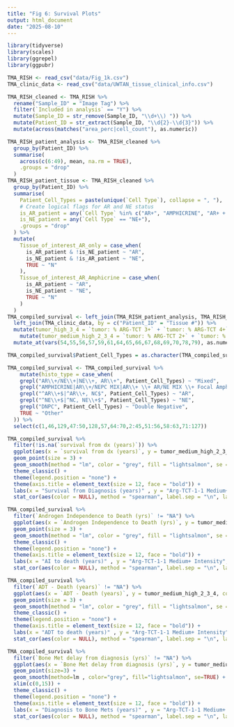 ```yaml
---
title: "Fig 6: Survival Plots"
output: html_document
date: "2025-08-10"
---
```


```r
library(tidyverse)
library(scales)
library(ggrepel)
library(ggpubr)
```
```r

TMA_RISH <- read_csv("data/Fig_1k.csv")
TMA_clinic_data <- read_csv("data/UWTAN_tissue_clinical_info.csv")

TMA_RISH_cleaned <- TMA_RISH %>%
  rename("Sample_ID" = "Image Tag") %>%
  filter(`Included in analysis` == "Y") %>%
  mutate(Sample_ID = str_remove(Sample_ID, "\\d+\\) ")) %>%
  mutate(Patient_ID = str_extract(Sample_ID, "\\d{2}-\\d{3}")) %>%
  mutate(across(matches("area_perc|cell_count"), as.numeric))

TMA_RISH_patient_analysis <- TMA_RISH_cleaned %>%
  group_by(Patient_ID) %>%
  summarise(
    across(c(6:49), mean, na.rm = TRUE),
    .groups = "drop"
  )
TMA_RISH_patient_tissue <- TMA_RISH_cleaned %>%
  group_by(Patient_ID) %>%
  summarise(
    Patient_Cell_Types = paste(unique(`Cell Type`), collapse = ", "),
    # Create logical flags for AR and NE status
    is_AR_patient = any(`Cell Type` %in% c("AR+", "AMPHICRINE", "AR+ + AR/NE MIX + Focal Amphicrine", "AR+ and NE+", "AR+/NE+")),
    is_NE_patient = any(`Cell Type` == "NE+"),
    .groups = "drop"
  ) %>%
  mutate(
    Tissue_of_interest_AR_only = case_when(
      is_AR_patient & !is_NE_patient ~ "AR",
      is_NE_patient & !is_AR_patient ~ "NE",
      TRUE ~ "N"
    ),
    Tissue_of_interest_AR_Amphicrine = case_when(
      is_AR_patient ~ "AR",
      is_NE_patient ~ "NE",
      TRUE ~ "N"
    )
  )
TMA_compiled_survival <- left_join(TMA_RISH_patient_analysis, TMA_RISH_patient_tissue, by = "Patient_ID") %>%
  left_join(TMA_clinic_data, by = c("Patient_ID" = "Tissue #")) %>%
  mutate(tumor_high_3_4 = `tumor: % ARG-TCT 3+` + `tumor: % ARG-TCT 4+`) %>%
    mutate(tumor_medium_high_2_3_4 = `tumor: % ARG-TCT 2+` + `tumor: % ARG-TCT 3+` + `tumor: % ARG-TCT 4+`) %>%
  mutate_at(vars(54,55,56,57,59,61,64,65,66,67,68,69,70,78,79), as.numeric)

TMA_compiled_survival$Patient_Cell_Types = as.character(TMA_compiled_survival$Patient_Cell_Types)

TMA_compiled_survival <- TMA_compiled_survival %>%
    mutate(histo_type = case_when(
    grepl("AR\\+/NE\\+|NE\\+, AR\\+", Patient_Cell_Types) ~ "Mixed",
    grepl("AMPHICRINE|AR\\+/NEPC MIX|AR\\+ \\+ AR/NE MIX \\+ Focal Amphicrine", Patient_Cell_Types) ~ "Amphicrine",
    grepl("^AR\\+$|^AR\\+, NC$", Patient_Cell_Types) ~ "AR",
    grepl("^NE\\+$|^NC, NE\\+$", Patient_Cell_Types) ~ "NE",
    grepl("DNPC", Patient_Cell_Types) ~ "Double Negative",
    TRUE ~ "Other"
  )) %>%
  select(c(1,46,129,47:50,128,57,64:70,2:45,51:56,58:63,71:127))

TMA_compiled_survival %>%
  filter(!is.na(`survival from dx (years)`)) %>%
  ggplot(aes(x = `survival from dx (years)`, y = tumor_medium_high_2_3_4, color = histo_type)) +
  geom_point(size = 3) +
  geom_smooth(method = "lm", color = "grey", fill = "lightsalmon", se = TRUE) +
  theme_classic() +
  theme(legend.position = "none") +
  theme(axis.title = element_text(size = 12, face = "bold")) +
  labs(x = "Survival from Diagnosis (years)" , y = "Arg-TCT-1-1 Medium+ Intensity", title = "Survival from Diagnosis (years) vs. Arg-TCT-1-1 Medium+ Intensity") +
  stat_cor(aes(color = NULL), method = "spearman", label.sep = "\n", label.x = 0, label.y = 100)

TMA_compiled_survival %>%
  filter(`Androgen Independence to Death (yrs)` != "NA") %>%
  ggplot(aes(x = `Androgen Independence to Death (yrs)`, y = tumor_medium_high_2_3_4, color = histo_type)) +
  geom_point(size = 3) +
  geom_smooth(method = "lm", color = "grey", fill = "lightsalmon", se = TRUE) +
  theme_classic() +
  theme(legend.position = "none") +
  theme(axis.title = element_text(size = 12, face = "bold")) +
  labs(x = "AI to death (years)" , y = "Arg-TCT-1-1 Medium+ Intensity", title = "AI to death (years) vs. Arg-TCT-1-1 Medium+ intensity") +
  stat_cor(aes(color = NULL), method = "spearman", label.sep = "\n", label.x = 0, label.y = 100)

TMA_compiled_survival %>%
  filter(`ADT - Death (years)` != "NA") %>%
  ggplot(aes(x = `ADT - Death (years)`, y = tumor_medium_high_2_3_4, color = histo_type)) +
  geom_point(size = 3) +
  geom_smooth(method = "lm", color = "grey", fill = "lightsalmon", se = TRUE) +
  theme_classic() +
  theme(legend.position = "none") +
  theme(axis.title = element_text(size = 12, face = "bold")) +
  labs(x = "ADT to death (years)" , y = "Arg-TCT-1-1 Medium+ Intensity", title = "ADT to death (years) vs. Arg-TCT-1-1 Medium+ intensity") +
  stat_cor(aes(color = NULL), method = "spearman", label.sep = "\n", label.x = 0, label.y = 100)

TMA_compiled_survival %>%
  filter(`Bone Met delay from diagnosis (yrs)` != "NA") %>%
  ggplot(aes(x = `Bone Met delay from diagnosis (yrs)`, y = tumor_medium_high_2_3_4, color = histo_type)) +
  geom_point(size=3) +
  geom_smooth(method=lm , color="grey", fill="lightsalmon", se=TRUE) +
  xlim(c(0,15)) +
  theme_classic() +
  theme(legend.position = "none") +
  theme(axis.title = element_text(size = 12, face = "bold")) +
  labs(x = "Diagnosis to Bone Mets (years)" , y = "Arg-TCT-1-1 Medium+ Intensity", title = "Diagnosis to Bone Mets (years) vs. Arg-TCT-1-1 Medium+ intensity") +
  stat_cor(aes(color = NULL), method = "spearman", label.sep = "\n", label.x = 0, label.y = 100)
```

